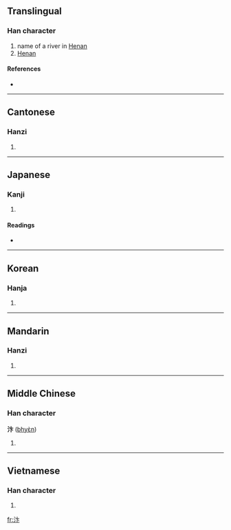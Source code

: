 ==Translingual==

===Han character===
{{Han char|rn=85|rad=水|as=04|sn=7|four=3013<sub>0</sub>|canj=水卜卜 (EYY)}}

# name of a river in [[Henan]]
# [[Henan]]

====References====
* {{Han ref|kx=0608.050|dkj=17165|dj=1001.090|hdz=31571.030|uh=6C74|ud=27764|bh=A858|bd=43096}}

----

==Cantonese==

===Hanzi===
{{yue-hanzi|jyut=|y=bin6}}

# {{defn|Cantonese|sort=水04}}

----

==Japanese==

===Kanji===
{{ja-kanji|grade=|rs=水04}}

# {{defn|Japanese|sort=水04}}

====Readings====
* {{ja-readings|on=[[へん]] (hen), [[べん]] (ben)|kun=}}

----

==Korean==

===Hanja===
{{ko-hanja|hangeul=파|eumhun=|rv=pa|mr=p'a|y=pha}}

# {{defn|Korean|sort=水04}}

----

==Mandarin==

===Hanzi===
{{cmn-hanzi|pin=[[biàn]] ([[bian4]])|wg=pien<sup>4</sup>}}

# {{defn|Mandarin|sort=水04}}

----

==Middle Chinese==

===Han character===
'''汴''' ([[bhyɛ̀n]])

# {{defn|Middle Chinese|sort=水04}}

----

==Vietnamese==

===Han character===
{{vi-hantu|[[biện]], [[biển]]|rs=水04}}

# {{defn|Vietnamese|sort=水04}}

[[fr:汴]]